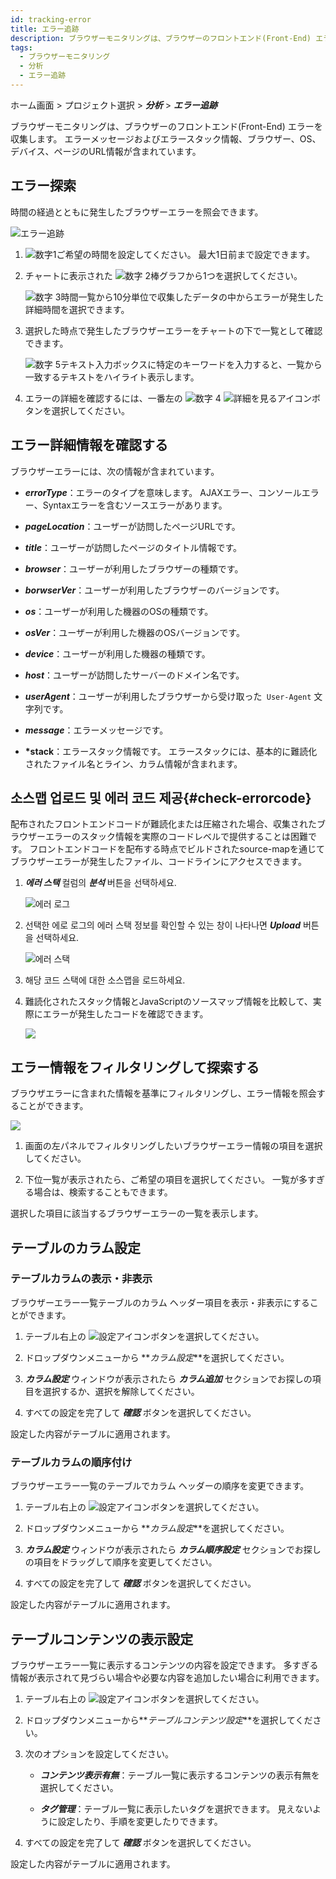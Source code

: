 ```yaml
---
id: tracking-error
title: エラー追跡
description: ブラウザーモニタリングは、ブラウザーのフロントエンド(Front-End) エラーを収集します。
tags:
  - ブラウザーモニタリング
  - 分析
  - エラー追跡
---
```


ホーム画面 > プロジェクト選択 > **_分析_** > **_エラー追跡_**

ブラウザーモニタリングは、ブラウザーのフロントエンド(Front-End) エラーを収集します。 エラーメッセージおよびエラースタック情報、ブラウザー、OS、デバイス、ページのURL情報が含まれています。

## エラー探索

時間の経過とともに発生したブラウザーエラーを照会できます。

![エラー追跡](/img/rum-tracking-error.png)

1.  ![数字1](/img/number-01.png)ご希望の時間を設定してください。 最大1日前まで設定できます。

2.  チャートに表示された ![数字 2](/img/number-02.png)棒グラフから1つを選択してください。 

    ![数字 3](/img/number-03.png)時間一覧から10分単位で収集したデータの中からエラーが発生した詳細時間を選択できます。

3.  選択した時点で発生したブラウザーエラーをチャートの下で一覧として確認できます。

    ![数字 5](/img/number-05.png)テキスト入力ボックスに特定のキーワードを入力すると、一覧から一致するテキストをハイライト表示します。

4.  エラーの詳細を確認するには、一番左の ![数字 4](/img/number-04.png) ![詳細を見るアイコン](/img/ic-caret-right.svg)ボタンを選択してください。

## エラー詳細情報を確認する

ブラウザーエラーには、次の情報が含まれています。

-   **_errorType_**：エラーのタイプを意味します。 AJAXエラー、コンソールエラー、Syntaxエラーを含むソースエラーがあります。

-   **_pageLocation_**：ユーザーが訪問したページURLです。

-   **_title_**：ユーザーが訪問したページのタイトル情報です。

-   **_browser_**：ユーザーが利用したブラウザーの種類です。

-   **_borwserVer_**：ユーザーが利用したブラウザーのバージョンです。

-   **_os_**：ユーザーが利用した機器のOSの種類です。

-   **_osVer_**：ユーザーが利用した機器のOSバージョンです。

-   **_device_**：ユーザーが利用した機器の種類です。

-   **_host_**：ユーザーが訪問したサーバーのドメイン名です。

-   **_userAgent_**：ユーザーが利用したブラウザーから受け取った` User-Agent` 文字列です。

-   **_message_**：エラーメッセージです。

-   **\*stack**：エラースタック情報です。 エラースタックには、基本的に難読化されたファイル名とライン、カラム情報が含まれます。

## 소스맵 업로드 및 에러 코드 제공{#check-errorcode}

配布されたフロントエンドコードが難読化または圧縮された場合、収集されたブラウザーエラーのスタック情報を実際のコードレベルで提供することは困難です。 フロントエンドコードを配布する時点でビルドされたsource-mapを通じてブラウザーエラーが発生したファイル、コードラインにアクセスできます。

1.  **_에러 스택_** 컬럼의 **_분석_** 버튼을 선택하세요.

    ![에러 로그](/img/browser-error-stack-btn-analysis.png)

2.  선택한 에로 로그의 에러 스택 정보를 확인할 수 있는 창이 나타나면 **_Upload_** 버튼을 선택하세요.

    ![에러 스택](/img/browser-error-stack-upload.png)

3.  해당 코드 스택에 대한 소스맵을 로드하세요.

4.  難読化されたスタック情報とJavaScriptのソースマップ情報を比較して、実際にエラーが発生したコードを確認できます。

    ![](/img/browser-error-stack-upload-code.png)

## エラー情報をフィルタリングして探索する

ブラウザエラーに含まれた情報を基準にフィルタリングし、エラー情報を照会することができます。

![](/img/rum-tracking-error-filtering.png)

1.  画面の左パネルでフィルタリングしたいブラウザーエラー情報の項目を選択してください。 

2.  下位一覧が表示されたら、ご希望の項目を選択してください。 一覧が多すぎる場合は、検索することもできます。 

選択した項目に該当するブラウザーエラーの一覧を表示します。

## テーブルのカラム設定

### テーブルカラムの表示・非表示

ブラウザーエラー一覧テーブルのカラム ヘッダー項目を表示・非表示にすることができます。

1.  テーブル右上の ![設定アイコン](/img/ico-setting.svg)ボタンを選択してください。

2.  ドロップダウンメニューから **_カラム設定_**を選択してください。

3.  **_カラム設定_** ウィンドウが表示されたら **_カラム追加_** セクションでお探しの項目を選択するか、選択を解除してください。

4.  すべての設定を完了して **_確認_** ボタンを選択してください。

設定した内容がテーブルに適用されます。

### テーブルカラムの順序付け

ブラウザーエラー一覧のテーブルでカラム ヘッダーの順序を変更できます。

1.  テーブル右上の ![設定アイコン](/img/ico-setting.svg)ボタンを選択してください。

2.  ドロップダウンメニューから **_カラム設定_**を選択してください。

3.  **_カラム設定_** ウィンドウが表示されたら **_カラム順序設定_** セクションでお探しの項目をドラッグして順序を変更してください。

4.  すべての設定を完了して **_確認_** ボタンを選択してください。

設定した内容がテーブルに適用されます。

## テーブルコンテンツの表示設定

ブラウザーエラー一覧に表示するコンテンツの内容を設定できます。 多すぎる情報が表示されて見づらい場合や必要な内容を追加したい場合に利用できます。

1.  テーブル右上の ![設定アイコン](/img/ico-setting.svg)ボタンを選択してください。

2.  ドロップダウンメニューから**_テーブルコンテンツ設定_**を選択してください。

3.  次のオプションを設定してください。

    -   **_コンテンツ表示有無_**：テーブル一覧に表示するコンテンツの表示有無を選択してください。

    -   **_タグ管理_**：テーブル一覧に表示したいタグを選択できます。 見えないように設定したり、手順を変更したりできます。

4.  すべての設定を完了して **_確認_** ボタンを選択してください。

設定した内容がテーブルに適用されます。

